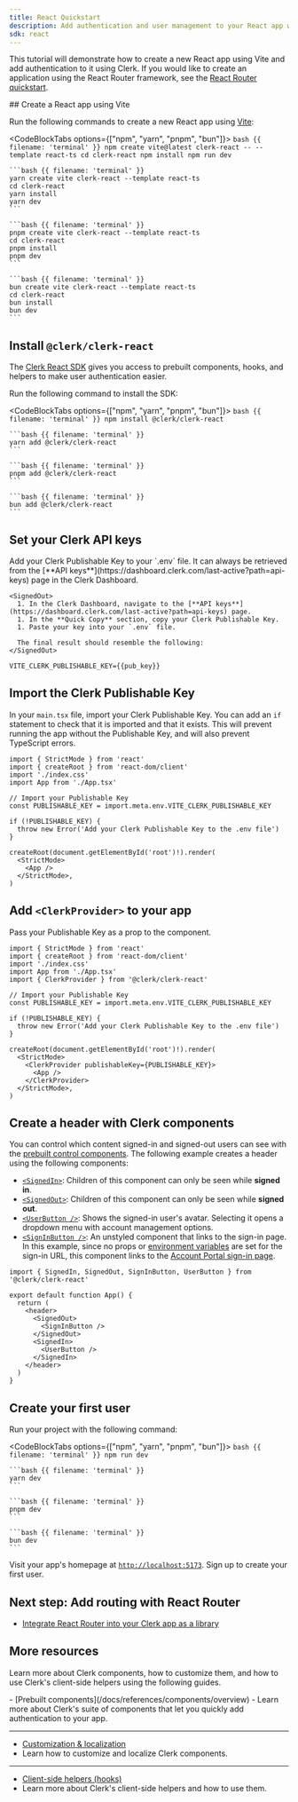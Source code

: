```yaml
---
title: React Quickstart
description: Add authentication and user management to your React app with Clerk.
sdk: react
---
```


<LLMPrompt displayText="Use this pre-built prompt to get started faster." src="prompts/react-vite-quickstart.md" />

This tutorial will demonstrate how to create a new React app using Vite and add authentication to it using Clerk. If you would like to create an application using the React Router framework, see the [React Router quickstart](/docs/getting-started/quickstart).

<Steps>
  ## Create a React app using Vite

  Run the following commands to create a new React app using [Vite](https://vitejs.dev/guide/#scaffolding-your-first-vite-project):

  <CodeBlockTabs options={["npm", "yarn", "pnpm", "bun"]}>
    ```bash {{ filename: 'terminal' }}
    npm create vite@latest clerk-react -- --template react-ts
    cd clerk-react
    npm install
    npm run dev
    ```

    ```bash {{ filename: 'terminal' }}
    yarn create vite clerk-react --template react-ts
    cd clerk-react
    yarn install
    yarn dev
    ```

    ```bash {{ filename: 'terminal' }}
    pnpm create vite clerk-react --template react-ts
    cd clerk-react
    pnpm install
    pnpm dev
    ```

    ```bash {{ filename: 'terminal' }}
    bun create vite clerk-react --template react-ts
    cd clerk-react
    bun install
    bun dev
    ```
  </CodeBlockTabs>

  ## Install `@clerk/clerk-react`

  The [Clerk React SDK](/docs/references/react/overview) gives you access to prebuilt components, hooks, and helpers to make user authentication easier.

  Run the following command to install the SDK:

  <CodeBlockTabs options={["npm", "yarn", "pnpm", "bun"]}>
    ```bash {{ filename: 'terminal' }}
    npm install @clerk/clerk-react
    ```

    ```bash {{ filename: 'terminal' }}
    yarn add @clerk/clerk-react
    ```

    ```bash {{ filename: 'terminal' }}
    pnpm add @clerk/clerk-react
    ```

    ```bash {{ filename: 'terminal' }}
    bun add @clerk/clerk-react
    ```
  </CodeBlockTabs>

  ## Set your Clerk API keys

  <If condition={experiment.enabled}>
    <ExperimentCreateAccountFromDocsQuickstart params={experiment} />
  </If>

  <If condition={!experiment.enabled}>
    <SignedIn>
      Add your Clerk Publishable Key to your `.env` file. It can always be retrieved from the [**API keys**](https://dashboard.clerk.com/last-active?path=api-keys) page in the Clerk Dashboard.
    </SignedIn>

    <SignedOut>
      1. In the Clerk Dashboard, navigate to the [**API keys**](https://dashboard.clerk.com/last-active?path=api-keys) page.
      1. In the **Quick Copy** section, copy your Clerk Publishable Key.
      1. Paste your key into your `.env` file.

      The final result should resemble the following:
    </SignedOut>
  </If>

  ```env {{ filename: '.env' }}
  VITE_CLERK_PUBLISHABLE_KEY={{pub_key}}
  ```

  ## Import the Clerk Publishable Key

  In your `main.tsx` file, import your Clerk Publishable Key. You can add an `if` statement to check that it is imported and that it exists. This will prevent running the app without the Publishable Key, and will also prevent TypeScript errors.

  ```tsx {{ filename: 'src/main.tsx', mark: [[6, 7], [9, 11]] }}
  import { StrictMode } from 'react'
  import { createRoot } from 'react-dom/client'
  import './index.css'
  import App from './App.tsx'

  // Import your Publishable Key
  const PUBLISHABLE_KEY = import.meta.env.VITE_CLERK_PUBLISHABLE_KEY

  if (!PUBLISHABLE_KEY) {
    throw new Error('Add your Clerk Publishable Key to the .env file')
  }

  createRoot(document.getElementById('root')!).render(
    <StrictMode>
      <App />
    </StrictMode>,
  )
  ```

  ## Add `<ClerkProvider>` to your app

  <Include src="_partials/clerk-provider/explanation" />

  Pass your Publishable Key as a prop to the component.

  ```tsx {{ filename: 'src/main.tsx', mark: [5, 16, 18] }}
  import { StrictMode } from 'react'
  import { createRoot } from 'react-dom/client'
  import './index.css'
  import App from './App.tsx'
  import { ClerkProvider } from '@clerk/clerk-react'

  // Import your Publishable Key
  const PUBLISHABLE_KEY = import.meta.env.VITE_CLERK_PUBLISHABLE_KEY

  if (!PUBLISHABLE_KEY) {
    throw new Error('Add your Clerk Publishable Key to the .env file')
  }

  createRoot(document.getElementById('root')!).render(
    <StrictMode>
      <ClerkProvider publishableKey={PUBLISHABLE_KEY}>
        <App />
      </ClerkProvider>
    </StrictMode>,
  )
  ```

  ## Create a header with Clerk components

  You can control which content signed-in and signed-out users can see with the [prebuilt control components](/docs/references/components/overview#control-components). The following example creates a header using the following components:

  - [`<SignedIn>`](/docs/references/components/control/signed-in): Children of this component can only be seen while **signed in**.
  - [`<SignedOut>`](/docs/references/components/control/signed-out): Children of this component can only be seen while **signed out**.
  - [`<UserButton />`](/docs/references/components/user/user-button): Shows the signed-in user's avatar. Selecting it opens a dropdown menu with account management options.
  - [`<SignInButton />`](/docs/references/components/unstyled/sign-in-button): An unstyled component that links to the sign-in page. In this example, since no props or [environment variables](/docs/guides/development/clerk-environment-variables) are set for the sign-in URL, this component links to the [Account Portal sign-in page](/docs/guides/customizing-clerk/account-portal#sign-in).

  ```tsx {{ filename: 'src/App.tsx', mark: [1, [6, 11]] }}
  import { SignedIn, SignedOut, SignInButton, UserButton } from '@clerk/clerk-react'

  export default function App() {
    return (
      <header>
        <SignedOut>
          <SignInButton />
        </SignedOut>
        <SignedIn>
          <UserButton />
        </SignedIn>
      </header>
    )
  }
  ```

  ## Create your first user

  Run your project with the following command:

  <CodeBlockTabs options={["npm", "yarn", "pnpm", "bun"]}>
    ```bash {{ filename: 'terminal' }}
    npm run dev
    ```

    ```bash {{ filename: 'terminal' }}
    yarn dev
    ```

    ```bash {{ filename: 'terminal' }}
    pnpm dev
    ```

    ```bash {{ filename: 'terminal' }}
    bun dev
    ```
  </CodeBlockTabs>

  Visit your app's homepage at [`http://localhost:5173`](http://localhost:5173). Sign up to create your first user.
</Steps>

## Next step: Add routing with React Router

- [Integrate React Router into your Clerk app as a library](/docs/guides/development/library-mode)

## More resources

Learn more about Clerk components, how to customize them, and how to use Clerk's client-side helpers using the following guides.

<Cards>
  - [Prebuilt components](/docs/references/components/overview)
  - Learn more about Clerk's suite of components that let you quickly add authentication to your app.

  ---

  - [Customization & localization](/docs/guides/customizing-clerk/appearance-prop/overview)
  - Learn how to customize and localize Clerk components.

  ---

  - [Client-side helpers (hooks)](/docs/references/hooks/use-user)
  - Learn more about Clerk's client-side helpers and how to use them.
</Cards>
